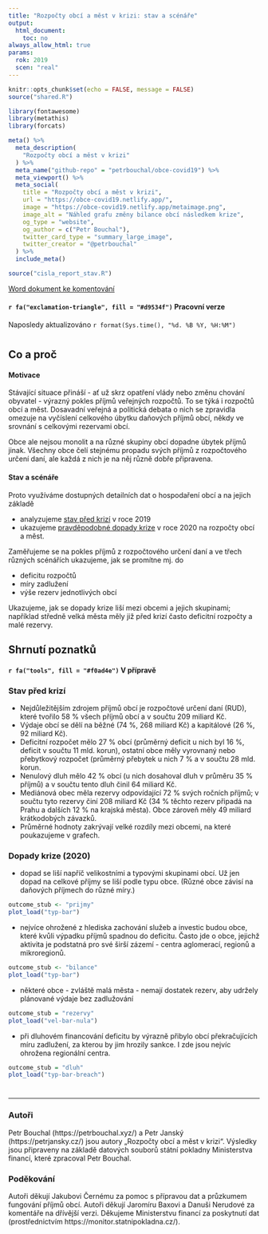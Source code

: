 ```yaml
---
title: "Rozpočty obcí a měst v krizi: stav a scénáře"
output:
  html_document:
    toc: no
always_allow_html: true
params:
  rok: 2019
  scen: "real"
---
```


```r
knitr::opts_chunk$set(echo = FALSE, message = FALSE)
source("shared.R")

library(fontawesome)
library(metathis)
library(forcats)
```

```r

meta() %>%
  meta_description(
    "Rozpočty obcí a měst v krizi"
  ) %>%
  meta_name("github-repo" = "petrbouchal/obce-covid19") %>%
  meta_viewport() %>%
  meta_social(
    title = "Rozpočty obcí a měst v krizi",
    url = "https://obce-covid19.netlify.app/",
    image = "https://obce-covid19.netlify.app/metaimage.png",
    image_alt = "Náhled grafu změny bilance obcí následkem krize",
    og_type = "website",
    og_author = c("Petr Bouchal"),
    twitter_card_type = "summary_large_image",
    twitter_creator = "@petrbouchal"
  ) %>% 
  include_meta() 
```

```r
source("cisla_report_stav.R")
```


[Word dokument ke komentování](index.docx)

#### `r fa("exclamation-triangle", fill = "#d9534f")` Pracovní verze {.bs-callout .bs-callout-red} 


Naposledy aktualizováno `r format(Sys.time(), "%d. %B %Y, %H:%M")`

# {.tabset}

## Co a proč

#### Motivace

Stávající situace přináší - ať už skrz opatření vlády nebo změnu chování obyvatel - výrazný pokles příjmů veřejných rozpočtů. To se týká i rozpočtů obcí a měst. Dosavadní veřejná a politická debata o nich se zpravidla omezuje na vyčíslení celkového úbytku daňových příjmů obcí, někdy ve srovnání s celkovými rezervami obcí. 

Obce ale nejsou monolit a na různé skupiny obcí dopadne úbytek příjmů jinak. Všechny obce čelí stejnému propadu svých příjmů z rozpočtového určení daní, ale každá z nich je na něj různě dobře připravena.

#### Stav a scénáře

Proto využíváme dostupných detailních dat o hospodaření obcí a na jejich základě 

- analyzujeme [stav před krizí](stav.html) v roce 2019
- ukazujeme [pravděpodobné dopady krize](scenare.html) v roce 2020 na rozpočty obcí a měst.

Zaměřujeme se na pokles příjmů z rozpočtového určení daní a ve třech různých scénářích ukazujeme, jak se promítne mj. do

- deficitu rozpočtů
- míry zadlužení
- výše rezerv jednotlivých obcí

Ukazujeme, jak se dopady krize liší mezi obcemi a jejich skupinami; například středně velká města měly již před krizí často deficitní rozpočty a malé rezervy.

## Shrnutí poznatků

#### `r fa("tools", fill = "#f0ad4e")` V přípravě {.bs-callout .bs-callout-orange} 

### Stav před krizí

-	Nejdůležitějším zdrojem příjmů obcí je rozpočtové určení daní (RUD), které tvořilo 58 % všech příjmů obcí a v součtu 209 miliard Kč.
-	Výdaje obcí se dělí na běžné (74 %, 268 miliard Kč) a kapitálové (26 %, 92 miliard Kč).
-	Deficitní rozpočet mělo 27 % obcí (průměrný deficit u nich byl 16 %, deficit v součtu 11 mld. korun), ostatní obce měly vyrovnaný nebo přebytkový rozpočet (průměrný přebytek u nich 7 % a v součtu 28 mld. korun.
-	Nenulový dluh mělo 42 % obcí (u nich dosahoval dluh v průměru 35 % příjmů) a v součtu tento dluh činil 64 miliard Kč.
-	Mediánová obec měla rezervy odpovídající 72 % svých ročních příjmů; v součtu tyto rezervy činí 208 miliard Kč (34 % těchto rezerv připadá na Prahu a dalších 12 % na krajská města). Obce zároveň měly 49 miliard krátkodobých závazků.
-	Průměrné hodnoty zakrývají velké rozdíly mezi obcemi, na které poukazujeme v grafech.

### Dopady krize (2020)

<!-- -	Ukazujeme, že v případě stejných výdajů jako v roce 2019 a realistického scénáře poklesu příjmů obcí z RUD o 20 % by došlo k průměrnému poklesu celkových příjmů o * %, nárůstu deficitně hospodařících obcí o * %, dluh by narostl o * % bez čerpání rezerv a o * v případě, že by se nejdříve čerpaly rezervy, které by tak poklesly o * %. -->
- dopad se liší napříč velikostními a typovými skupinami obcí. Už jen dopad na celkové příjmy se liší podle typu obce. (Různé obce závisí na daňových příjmech do různé míry.)

```r
outcome_stub <- "prijmy"
plot_load("typ-bar")
```
- nejvíce ohrožené z hlediska zachování služeb a investic budou obce, které kvůli výpadku příjmů spadnou do deficitu. Často jde o obce, jejichž aktivita je podstatná pro své širší zázemí - centra aglomerací, regionů a mikroregionů.

```r
outcome_stub <- "bilance"
plot_load("typ-bar")
```

- některé obce - zvláště malá města - nemají dostatek rezerv, aby udržely plánované výdaje bez zadlužování

```r
outcome_stub = "rezervy"
plot_load("vel-bar-nula")
```

- při dluhovém financování deficitu by výrazně přibylo obcí překračujících míru zadlužení, za kterou by jim hrozily sankce. I zde jsou nejvíc ohrožena regionální centra.

```r
outcome_stub = "dluh"
plot_load("typ-bar-breach")
```



#

----

### Autoři

Petr Bouchal (https://petrbouchal.xyz/) a Petr Janský (https://petrjansky.cz/) jsou autory „Rozpočty obcí a měst v krizi“. Výsledky jsou připraveny na základě datových souborů státní pokladny Ministerstva financí, které zpracoval Petr Bouchal.

### Poděkování

Autoři děkují Jakubovi Černému za pomoc s přípravou dat a průzkumem fungování příjmů obcí. Autoři děkují Jaromíru Baxovi a Danuši Nerudové za komentáře na dřívější verzi. Děkujeme Ministerstvu financí za poskytnutí dat (prostřednictvím https://monitor.statnipokladna.cz/).
